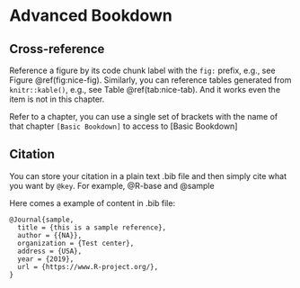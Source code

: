 # Advanced Bookdown {#advanced}


## Cross-reference 
Reference a figure by its code chunk label with the `fig:` prefix, e.g., see Figure \@ref(fig:nice-fig). Similarly, you can reference tables generated from `knitr::kable()`, e.g., see Table \@ref(tab:nice-tab). 
And it works even the item is not in this chapter.

Refer to a chapter, you can use a single set of brackets with the name of that chapter `[Basic Bookdown]` to access to [Basic Bookdown]

## Citation
You can store your citation in a plain text .bib file and then simply cite what you want by `@key`. For example, @R-base and @sample

Here comes a example of content in .bib file:
```
@Journal{sample,
  title = {this is a sample reference},
  author = {{NA}},
  organization = {Test center},
  address = {USA},
  year = {2019},
  url = {https://www.R-project.org/},
}
```

